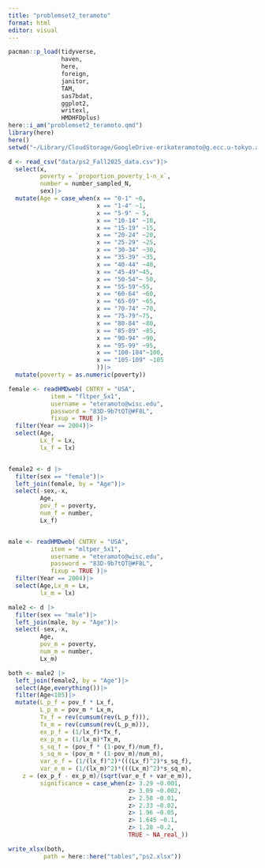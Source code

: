 ```yaml
---
title: "problemset2_teramoto"
format: html
editor: visual
---
```


```r
pacman::p_load(tidyverse,
               haven,
               here,
               foreign,
               janitor,
               TAM,
               sas7bdat,
               ggplot2,
               writexl,
               HMDHFDplus)
here::i_am("problemset2_teramoto.qmd")
library(here)
here()
setwd("~/Library/CloudStorage/GoogleDrive-erikateramoto@g.ecc.u-tokyo.ac.jp/My Drive/Wisc/Wisc 2025-2026/SOC 756/problem sets/demtech-2")

d <- read_csv("data/ps2_Fall2025_data.csv")|>
  select(x,
         poverty = `proportion_poverty_1-n_x`,
         number = number_sampled_N,
         sex)|>
  mutate(Age = case_when(x == "0-1" ~0,
                         x == "1-4" ~1,
                         x == "5-9" ~ 5,
                         x == "10-14" ~10,
                         x == "15-19" ~15,
                         x == "20-24" ~20,
                         x == "25-29" ~25,
                         x == "30-34" ~30,
                         x == "35-39" ~35,
                         x == "40-44" ~40,
                         x == "45-49"~45,
                         x == "50-54"~ 50,
                         x == "55-59"~55,
                         x == "60-64" ~60,
                         x == "65-69" ~65,
                         x == "70-74" ~70,
                         x == "75-79"~75,
                         x == "80-84" ~80,
                         x == "85-89" ~85,
                         x == "90-94" ~90,
                         x == "95-99" ~95,
                         x == "100-104"~100,
                         x == "105-109" ~105
                         ))|>
  mutate(poverty = as.numeric(poverty))
```

```r
female <- readHMDweb( CNTRY = "USA", 
            item = "fltper_5x1", 
            username = "eteramoto@wisc.edu", 
            password = "83D-9b7tQT@#F8L", 
            fixup = TRUE )|>
  filter(Year == 2004)|>
  select(Age,
         Lx_f = Lx,
         lx_f = lx)


female2 <- d |>
  filter(sex == "female")|>
  left_join(female, by = "Age")|>
  select(-sex,-x,
         Age,
         pov_f = poverty, 
         num_f = number,
         Lx_f)


male <- readHMDweb( CNTRY = "USA", 
            item = "mltper_5x1", 
            username = "eteramoto@wisc.edu", 
            password = "83D-9b7tQT@#F8L", 
            fixup = TRUE )|>
  filter(Year == 2004)|>
  select(Age,Lx_m = Lx,
         lx_m = lx)

male2 <- d |>
  filter(sex == "male")|>
  left_join(male, by = "Age")|>
  select(-sex,-x,
         Age,
         pov_m = poverty, 
         num_m = number,
         Lx_m)

both <- male2 |>
  left_join(female2, by = "Age")|>
  select(Age,everything())|>
  filter(Age<105)|>
  mutate(L_p_f = pov_f * Lx_f,
         L_p_m = pov_m * Lx_m,
         Tx_f = rev(cumsum(rev(L_p_f))),
         Tx_m = rev(cumsum(rev(L_p_m))),
         ex_p_f = (1/lx_f)*Tx_f,
         ex_p_m = (1/lx_m)*Tx_m,
         s_sq_f = (pov_f * (1-pov_f)/num_f),
         s_sq_m = (pov_m * (1-pov_m)/num_m),
         var_e_f = (1/(lx_f)^2)*(((Lx_f)^2)*s_sq_f),
         var_e_m = (1/(lx_m)^2)*(((Lx_m)^2)*s_sq_m),
    z = (ex_p_f - ex_p_m)/(sqrt(var_e_f + var_e_m)),
         significance = case_when(z> 3.29 ~0.001,
                                  z> 3.09 ~0.002,
                                  z> 2.58 ~0.01,
                                  z> 2.33 ~0.02,
                                  z> 1.96 ~0.05,
                                  z> 1.645 ~0.1,
                                  z> 1.28 ~0.2,
                                  TRUE ~ NA_real_))

write_xlsx(both,
          path = here::here("tables","ps2.xlsx"))  
```

